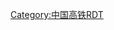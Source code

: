 {{Routemap|title=宁安客运专线|inline=<includeonly>yes</includeonly>|map=
\CONTg\CONTg~~ ~~ ~~ ~~[[仙宁铁路|仙西联络线]]{{rmr|Ricon=u|接[[沪宁城际铁路]]}}
\BHF-L\BHF-R~~ ~~[[南京南站|南京南]]~~ ~~{{BSsplit|[[京沪高铁]]{{rmr|Licon=u|往[[上海虹桥站]]}}|[[宁杭高铁]]{{rmr|Licon=u|往[[杭州东站]]}}}}
CONTgq\STRr\STR~~ ~~ ~~ ~~{{BSsplit|京沪高铁{{rmr|Licon=l|往[[北京南站]]}}|[[合宁铁路]]{{rmr|Licon=l|往[[合肥南站]]}}}}
\\HST~~ ~~[[江宁西站|江宁西]]
\\pBHF~~ ~~[[马鞍山东站|马鞍山东]]
\\HST~~ ~~[[当涂东站|当涂东]]~~ ~~{{rmri|l}}[[商杭客运专线]]
CONTgq\STR+r\CONTg\STR\~~ ~~ ~~ ~~ [[宁铜铁路]]{{rmr|Ricon=u|往[[南京站]]}}
\BHF-L\BHF-M\BHF-R\~~ ~~[[芜湖站|芜湖]]
\STR\STRl\KRZo\STR+r
\BHF!~HUBaq\HUBq\BHF!~HUBeq\LSTRe~~ ~~[[芜湖南站|芜湖南]]
\STRl\STRq\KRZu\CONTfq~~ ~~ ~~ ~~[[商杭客运专线]]{{rmri|r}}
\\HST~~ ~~[[繁昌西站|繁昌西]]
\\eHST~~ ~~[[钟鸣北站|''钟鸣北'']]
\CONTgq\HSTq\KRZu+r\CONTfq~~ ~~ ~~{{BSsplit|[[铜陵北站]]|[[合福高铁]]}}
\\\STR\LSTRa~~ ~~ ~~ ~~{{rmr|Licon=l|[[合肥南站]]|Ricon=r|[[福州站]]}}
\ENDEaq\BSTq\KRZo\ABZgr~~ ~~ ~~{{BSsplit|[[铜陵西站]]|宁铜铁路}}~~[[铜九铁路]]{{rmri|d}}
\\\KRWg+l\KRWr
\\HST~~ ~~[[铜陵站|铜陵]]
\\\KRWgl\KRW+r
\\\STR\LSTR
\\\eHST\LSTR~~ ~~[[马衙站|''马衙'']]
\\\KRWg+l\KRWr
\\pBHF~~ ~~[[池州站|池州]]
\\\STR!~STRl\CONTfq~~ ~~ ~~ ~~ [[铜九铁路]]{{rmr|Ricon=r|往[[九江站]]}}
\exCONTg\eHST~~ ~~[[晏塘站|''晏塘'']]~~ ~~''[[六安景铁路]]''往景德镇{{rmri|u}}
\WASSERq\exhKRZWae(Rr)\hKRZWae(Ll)\WASSERq~~ ~~ ~~ ~~[[安庆长江铁路大桥]]跨长江
\exCONTf\eHST~~ ~~[[长风站|''长风'']]~~ ~~''[[六安景铁路]]''往六安{{rmri|d}}
BL!~MFADEg\\STR!~KBHFe~~ ~~[[安庆站|安庆]]~~ ~~正线终点
BL\KRW+l\KRWgr
ELCe\BST\STR~~ ~~ ~~[[安庆北站|安庆北]]（存放动车组）
\\STRl\KRZo\LSTR+r
\\CONTgq\ABZgr+r\LSTR~~ ~~ ~~ ~~{{rmri|l}}[[合安九客运专线]]往{{站|合肥西}}
\\\BHF\LSTR~~ ~~{{站|安庆西}}
\\CONTgq\KRZo\LSTRr~~ ~~ ~~ ~~{{rmri|l}}[[安庆铁路|安庆支线]]往[[怀宁站|怀宁]]、{{站|合肥}}
\\CONTf~~ ~~ ~~ ~~[[合安九客运专线]]往{{站|九江}}{{rmri|d}}
|bottom={{navbar|宁安客运专线RDT}}
}}<noinclude>
{{Rdt intro|[[宁安客运专线]]}}
[[Category:中国高铁RDT]]
</noinclude>
